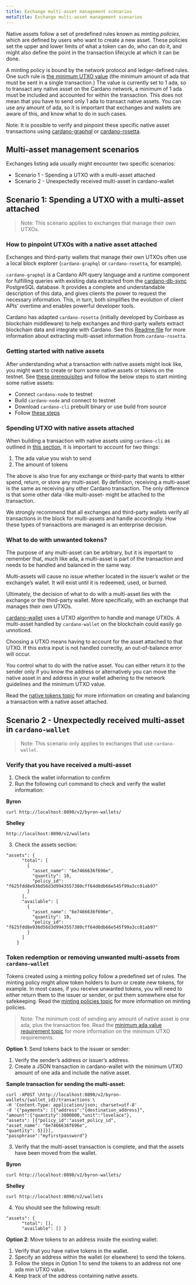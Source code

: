 ```yaml
---
title: Exchange multi-asset management scenarios
metaTitle: Exchange multi-asset management scenarios
---
```


Native assets follow a set of predefined rules known as *minting policies*, which are defined by users who want to create a new asset. These policies set the upper and lower limits of what a token can do, who can do it, and might also define the point in the transaction lifecycle at which it can be done.

A minting policy is bound by the network protocol and ledger-defined rules. One such rule is [the minimum UTXO value](https://cardano-ledger.readthedocs.io/en/latest/explanations/min-utxo.html) (the minimum amount of ada that must be sent in a single transaction.) The value is currently set to 1 ada, so to transact any native asset on the Cardano network, a minimum of 1 ada must be included and accounted for within the transaction. This does not mean that you have to send only 1 ada to transact native assets. You can use any amount of ada, so it is important that exchanges and wallets are aware of this, and know what to do in such cases.  

Note: It is possible to verify and pinpoint these specific native asset transactions using [cardano-graphql](https://github.com/input-output-hk/cardano-graphql#overview) or [cardano-rosetta](https://docs.cardano.org/rosetta/learn-rosetta).

## Multi-asset management scenarios
Exchanges listing ada usually might encounter two specific scenarios:

- Scenario 1 - Spending a UTXO with a multi-asset attached
- Scenario 2 - Unexpectedly received multi-asset in cardano-wallet

## Scenario 1: Spending a UTXO with a multi-asset attached

> Note: This scenario applies to exchanges that manage their own UTXOs.

### How to pinpoint UTXOs with a native asset attached

Exchanges and third-party wallets that manage their own UTXOs often use a local block explorer (`cardano-graphql` or `cardano-rosetta`, for example). 

`cardano-graphql` is a Cardano API query language and a runtime component for fulfilling queries with existing data extracted from the [cardano-db-sync](https://github.com/input-output-hk/cardano-db-sync#cardano-db-sync) PostgreSQL database. It provides a complete and understandable description of this data, and gives clients the power to request the necessary information. This, in turn, both simplifies the evolution of client APIs’ overtime and enables powerful developer tools.

Cardano has adapted `cardano-rosetta` (initially developed by Coinbase as blockchain middleware) to help exchanges and third-party wallets extract blockchain data and integrate with Cardano. See this [Readme file](https://github.com/input-output-hk/cardano-rosetta/blob/master/docs/multi-assets-support.md) for more information about extracting multi-asset information from `cardano-rosetta`.

### Getting started with native assets

After understanding what a transaction with native assets might look like, you might want to create or burn some native assets or tokens on the testnet. See [these prerequisites](https://docs.cardano.org/native-tokens/getting-started#prerequisites) and follow the below steps to start minting some native assets:

- Connect `cardano-node` to testnet
- Build `cardano-node` and connect to testnet
- Download `cardano-cli` prebuilt binary or use build from source
- Follow [these steps](https://docs.cardano.org/native-tokens/getting-started)

### Spending UTXO with native assets attached

When building a transaction with native assets using `cardano-cli` as outlined in [this section](https://docs.cardano.org/native-tokens/getting-started/#example:mintinganewnativetoken), it is important to account for two things:

1. The ada value you wish to send
2. The amount of tokens

The above is also true for any exchange or third-party that wants to either spend, return, or store any multi-asset. By definition, receiving a multi-asset is the same as receiving any other Cardano transaction. The only difference is that some other data -like multi-asset- might be attached to the transaction.

We strongly recommend that all exchanges and third-party wallets verify all transactions in the block for multi-assets and handle accordingly. How these types of transactions are managed is an enterprise decision.

### What to do with unwanted tokens?

The purpose of any multi-asset can be arbitrary, but it is important to remember that, much like ada, a multi-asset is part of the transaction and needs to be handled and balanced in the same way. 

Multi-assets will cause no issue whether located in the issuer’s wallet or the exchange’s wallet. It will exist until it is redeemed, used, or burned.

Ultimately, the decision of what to do with a multi-asset lies with the exchange or the third-party wallet. More specifically, with an exchange that manages their own UTXOs.

[cardano-wallet](https://github.com/input-output-hk/cardano-wallet/releases) uses a UTXO algorithm to handle and manage UTXOs. A multi-asset handled by `cardano-wallet` on the blockchain could easily go unnoticed.

Choosing a UTXO means having to account for the asset attached to that UTXO. If this extra input is not handled correctly, an out-of-balance error will occur.

You control what to do with the native asset. You can either return it to the sender only if you know the address or alternatively you can move the native asset in and address in your wallet adhering to the network guidelines and the minimum UTXO value.

Read the [native tokens topic](https://docs.cardano.org/native-tokens/getting-started#example:mintinganewnativetoken) for more information on creating and balancing a transaction with a native asset attached.

## Scenario 2 - Unexpectedly received multi-asset in `cardano-wallet`

> Note: This scenario only applies to exchanges that use `cardano-wallet`.

### Verify that you have received a multi-asset

1. Check the wallet information to confirm
2. Run the following curl command to check and verify the wallet information:

**Byron**
```
curl http://localhost:8090/v2/byron-wallets/ 
```
**Shelley**
```
http://localhost:8090/v2/wallets
```

3. Check the assets section:

```
"assets": {
      "total": [
        {
          "asset_name": "6e7466636f696e",
          "quantity": 10,
          "policy_id": "f625fdd8e936d56d3d9943557380cff64d0db66e545f99a3cc01ab97"
        }
      ],
      "available": [
        {
          "asset_name": "6e7466636f696e",
          "quantity": 10,
          "policy_id": "f625fdd8e936d56d3d9943557380cff64d0db66e545f99a3cc01ab97"
        }
      ]
    }
```

### Token redemption or removing unwanted multi-assets from `cardano-wallet`

Tokens created using a minting policy follow a predefined set of rules. The minting policy might allow token holders to burn or create new tokens, for example. In most cases, if you receive unwanted tokens, you will need to either return them to the issuer or sender, or put them somewhere else for safekeeping. Read the [minting policies topic](https://cardano-ledger.readthedocs.io/en/latest/explanations/policies.html) for more information on minting policies.

> Note: The minimum cost of sending any amount of native asset is one ada, plus the transaction fee. Read the [minimum ada value requirement topic](https://cardano-ledger.readthedocs.io/en/latest/explanations/min-utxo.html) for more information on the minimum UTXO requirements.

**Option 1**:  Send tokens back to the issuer or sender:

1. Verify the sender’s address or issuer’s address.
2. Create a JSON transaction in cardano-wallet with the minimum UTXO amount of one ada and include the native asset.

**Sample transaction for sending the multi-asset:**
```
curl -XPOST \http://localhost:8090/v2/byron-wallets/{wallet_id}/transactions \ 
-H 'Content-Type: application/json; charset=utf-8' 
-d '{"payments": [{"address":"{destination_address}",
"amount":{"quantity":3000000,"unit":"lovelace"}, 
"assets": [{"policy_id":"asset_policy_id", 
"asset_name": "6e7466636f696e", 
"quantity": 5}]}], 
"passphrase":"myfirstpassword"}
```

3. Verify that the multi-asset transaction is complete, and that the assets have been moved from the wallet.

**Byron**

```
curl http://localhost:8090/v2/byron-wallets/ 
```

**Shelley**
```
curl http://localhost:8090/v2/wallets
```

4. You should see the following result:

```
"assets": {
      "total": [],
      "available": [] }
```

**Option 2**: Move tokens to an address inside the existing wallet:

1. Verify that you have native tokens in the wallet.
2. Specify an address within the wallet (or elsewhere) to send the tokens.
3. Follow the steps in Option 1 to send the tokens to an address not one ada min UTXO value.
4. Keep track of the address containing native assets.